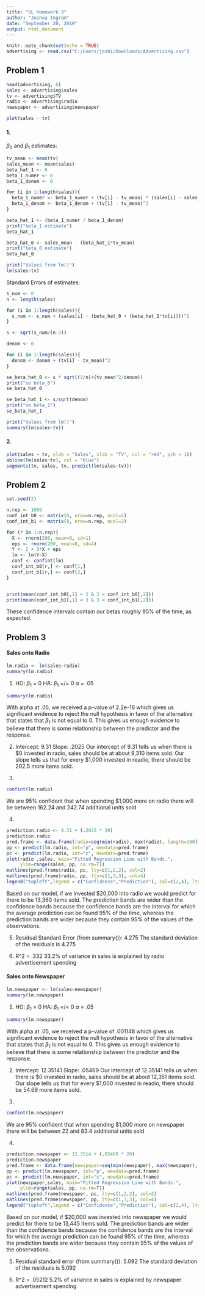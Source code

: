 ```yaml
---
title: "SL Homework 3"
author: "Joshua Ingram"
date: "September 20, 2019"
output: html_document
---
```


```r
knitr::opts_chunk$set(echo = TRUE)
advertising <- read.csv("C:/Users/joshi/Downloads/Advertising.csv")
```

## Problem 1

```r
head(advertising, 6)
sales <- advertising$sales
tv <- advertising$TV
radio <- advertising$radio
newspaper <- advertising$newspaper

plot(sales ~ tv)

```

#### 1.

$\beta_0$ and $\beta_1$ estimates:
```r
tv_mean <- mean(tv)
sales_mean <- mean(sales)
beta_hat_1 <- 0
beta_1_numer <- 0
beta_1_denom <- 0

for (i in 1:length(sales)){
  beta_1_numer <- beta_1_numer + (tv[i] - tv_mean) * (sales[i] - sales_mean)
  beta_1_denom <- beta_1_denom + (tv[i] - tv_mean)^2
}

beta_hat_1 <- (beta_1_numer / beta_1_denom)
print("beta_1 estimate")
beta_hat_1

beta_hat_0 <- sales_mean - (beta_hat_1*tv_mean)
print("beta_0 estimate")
beta_hat_0

print("Values from lm()")
lm(sales~tv)
```

Standard Errors of estimates:
```r
s_num <- 0
n <- length(sales)

for (i in 1:length(sales)){
  s_num <- s_num + (sales[i] - (beta_hat_0 + (beta_hat_1*tv[i])))^2
}

s <- sqrt(s_num/(n-2))

denom <- 0

for (i in 1:length(sales)){
  denom <- denom + (tv[i] - tv_mean)^2
}

se_beta_hat_0 <- s * sqrt((1/n)+(tv_mean^2/denom))
print("se beta_0")
se_beta_hat_0

se_beta_hat_1 <- s/sqrt(denom)
print("se beta_1")
se_beta_hat_1

print("Values from lm()")
summary(lm(sales~tv))
```


#### 2.
```r
plot(sales ~ tv, ylab = "Sales", xlab = "TV", col = "red", pch = 16)
abline(lm(sales~tv), col = "blue")
segments(tv, sales, tv, predict(lm(sales~tv)))
```


## Problem 2

```r
set.seed(2)

n.rep <- 1000
conf_int_b0 <- matrix(0, nrow=n.rep, ncol=2)
conf_int_b1 <- matrix(0, nrow=n.rep, ncol=2)

for (r in 1:n.rep){
  X <- rnorm(200, mean=0, sd=1)
  eps <- rnorm(200, mean=0, sd=4)
  Y <- 2 + 3*X + eps
  lm <- lm(Y~X)
  conf <- confint(lm)
  conf_int_b0[r,] <- conf[1,]
  conf_int_b1[r,] <- conf[2,]
}


print(mean(conf_int_b0[,1] < 2 & 2 < conf_int_b0[,2]))
print(mean(conf_int_b1[,1] < 3 & 3 < conf_int_b1[,2]))

```

These confidence intervals contain our betas roughly 95% of the time, as expected.


## Problem 3

#### Sales onto Radio
```r
lm.radio <- lm(sales~radio)
summary(lm.radio)

```

1.
HO: $\beta_{1}$ = 0
HA: $\beta_{1}$ =/= 0
$\alpha$ = .05
```r
summary(lm.radio)
```
With alpha at .05, we received a p-value of 2.2e-16 which gives us significant evidence to reject the null hypothesis in favor of the alternative that states that $\beta_{1}$ is not equal to 0. This gives us enough evidence to believe that there is some relationship between the predictor and the response.

2.
Intercept: 9.31
Slope: .2025
Our intercept of 9.31 tells us when there is $0 invested in radio, sales should be at about 9,310 items sold.
Our slope tells us that for every $1,000 invested in readio, there should be 202.5 more items sold.

3.
```r
confint(lm.radio)
```
We are 95% confident that when spending $1,000 more on radio there will be between 162.24 and 242.74 additional units sold

4.
```r
prediction.radio <- 9.31 + (.2025 * 20)
prediction.radio
pred.frame <- data.frame(radio=seq(min(radio), max(radio), length=100))
pp <- predict(lm.radio, int="p", newdata=pred.frame)
pc <- predict(lm.radio, int="c", newdata=pred.frame)
plot(radio ,sales, main="Fitted Regression Line with Bands.",     
     ylim=range(sales, pp, na.rm=T))
matlines(pred.frame$radio, pc, lty=c(1,2,2), col=2)
matlines(pred.frame$radio, pp, lty=c(1,3,3), col=4)
legend("topleft",legend = c("Confidence","Prediction"), col=c(2,4), lty=c(2,3))
```
Based on our model, if we invested $20,000 into radio we would predict for there to be 13,360 items sold.
The prediction bands are wider than the confidence bands because the confidence bands are the interval for which the average prediction can be found 95% of the time, whereas the prediction bands are wider because they contain 95% of the values of the observations.

5.
Residual Standard Error (from summary()): 4.275
The standard deviation of the residuals is 4.275

6.
R^2 = .332
33.2% of variance in sales is explained by radio advertisement spending

#### Sales onto Newspaper
```r
lm.newspaper <- lm(sales~newspaper)
summary(lm.newspaper)
```

1.
HO: $\beta_{1}$ = 0
HA: $\beta_{1}$ =/= 0
$\alpha$ = .05
```r
summary(lm.newspaper)
```
With alpha at .05, we received a p-value of .001148 which gives us significant evidence to reject the null hypothesis in favor of the alternative that states that $\beta_{1}$ is not equal to 0. This gives us enough evidence to believe that there is some relationship between the predictor and the response.

2.
Intercept: 12.35141
Slope: .05469
Our intercept of 12.35141 tells us when there is $0 invested in radio, sales should be at about 12,351 items sold.
Our slope tells us that for every $1,000 invested in readio, there should be 54.69 more items sold.

3.
```r
confint(lm.newspaper)
```
We are 95% confident that when spending $1,000 more on newspaper there will be between 22 and 83.4 additional units sold

4.
```r
prediction.newspaper <- 12.3514 + (.05469 * 20)
prediction.newspaper
pred.frame <- data.frame(newspaper=seq(min(newspaper), max(newspaper), length=100))
pp <- predict(lm.newspaper, int="p", newdata=pred.frame)
pc <- predict(lm.newspaper, int="c", newdata=pred.frame)
plot(newspaper,sales, main="Fitted Regression Line with Bands.",     
     ylim=range(sales, pp, na.rm=T))
matlines(pred.frame$newspaper, pc, lty=c(1,2,2), col=2)
matlines(pred.frame$newspaper, pp, lty=c(1,3,3), col=4)
legend("topleft",legend = c("Confidence","Prediction"), col=c(2,4), lty=c(2,3))
```
Based on our model, if $20,000 was invested into newspaper we would predict for there to be 13,445 items sold.
The prediction bands are wider than the confidence bands because the confidence bands are the interval for which the average prediction can be found 95% of the time, whereas the prediction bands are wider because they contain 95% of the values of the observations.

5.
Residual standard error (from summary()): 5.092
The standard deviation of the residuals is 5.092

6.
R^2 = .05212
5.2% of variance in sales is explained by newspaper advertisement spending
